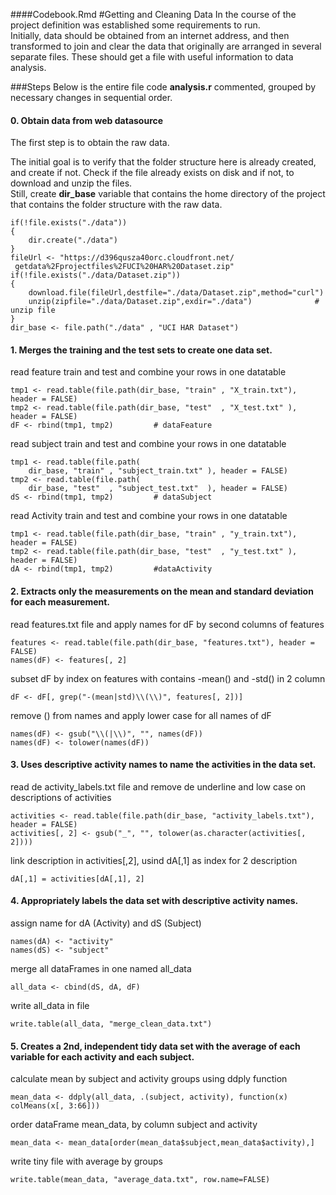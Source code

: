 
####Codebook.Rmd
#Getting and Cleaning Data
In the course of the project definition was established some requirements to run.  
Initially, data should be obtained from an internet address, and then transformed to join and clear the data that originally are arranged in several separate files. These should get a file with useful information to data analysis.

###Steps
Below is the entire file code **analysis.r** commented, grouped by necessary changes in sequential order.

#### 0. Obtain data from web datasource
The first step is to obtain the raw data.  

The initial goal is to verify that the folder structure here is already created, and create if not. Check if the file already exists on disk and if not, to download and unzip the files.  
Still, create **dir_base** variable that contains the home directory of the project that contains the folder structure with the raw data.
```
if(!file.exists("./data")) 
{  
    dir.create("./data")  
}
fileUrl <- "https://d396qusza40orc.cloudfront.net/
 getdata%2Fprojectfiles%2FUCI%20HAR%20Dataset.zip"
if(!file.exists("./data/Dataset.zip"))
{
    download.file(fileUrl,destfile="./data/Dataset.zip",method="curl")
    unzip(zipfile="./data/Dataset.zip",exdir="./data")              # unzip file
}
dir_base <- file.path("./data" , "UCI HAR Dataset")
```

#### 1. Merges the training and the test sets to create one data set.

read feature train and test and combine your rows in one datatable
```
tmp1 <- read.table(file.path(dir_base, "train" , "X_train.txt"), header = FALSE)
tmp2 <- read.table(file.path(dir_base, "test"  , "X_test.txt" ), header = FALSE)
dF <- rbind(tmp1, tmp2)         # dataFeature
```
read subject train and test and combine your rows in one datatable
```
tmp1 <- read.table(file.path(
    dir_base, "train" , "subject_train.txt" ), header = FALSE)
tmp2 <- read.table(file.path(
    dir_base, "test"  , "subject_test.txt"  ), header = FALSE)
dS <- rbind(tmp1, tmp2)         # dataSubject
```
read Activity train and test and combine your rows in one datatable
```
tmp1 <- read.table(file.path(dir_base, "train" , "y_train.txt"), header = FALSE)
tmp2 <- read.table(file.path(dir_base, "test"  , "y_test.txt" ), header = FALSE)
dA <- rbind(tmp1, tmp2)         #dataActivity
```

#### 2. Extracts only the measurements on the mean and standard deviation for each measurement.

read features.txt file and apply names for dF by second columns of features
```
features <- read.table(file.path(dir_base, "features.txt"), header = FALSE)
names(dF) <- features[, 2]
```
subset dF by index on features with contains -mean() and -std() in 2 column
```
dF <- dF[, grep("-(mean|std)\\(\\)", features[, 2])]
```
remove () from names and apply lower case for all names of dF
```
names(dF) <- gsub("\\(|\\)", "", names(dF))
names(dF) <- tolower(names(dF))
```

#### 3. Uses descriptive activity names to name the activities in the data set.

read de activity_labels.txt file and remove de underline and low case on descriptions of activities
```
activities <- read.table(file.path(dir_base, "activity_labels.txt"), header = FALSE)
activities[, 2] <- gsub("_", "", tolower(as.character(activities[, 2])))
```
link description in activities[,2], usind dA[,1] as index for 2 description 
```
dA[,1] = activities[dA[,1], 2]
```

#### 4. Appropriately labels the data set with descriptive activity names.
assign name for dA (Activity) and dS (Subject) 
```
names(dA) <- "activity"
names(dS) <- "subject"
``````
merge all dataFrames in one named all_data
```
all_data <- cbind(dS, dA, dF)
```
write all_data in file
```
write.table(all_data, "merge_clean_data.txt")
```

#### 5. Creates a 2nd, independent tidy data set with the average of each variable for each activity and each subject.

calculate mean by subject and activity groups using ddply function
```
mean_data <- ddply(all_data, .(subject, activity), function(x) colMeans(x[, 3:66]))
```
order dataFrame mean_data, by column subject and activity
```
mean_data <- mean_data[order(mean_data$subject,mean_data$activity),]
```
write tiny file with average by groups
```
write.table(mean_data, "average_data.txt", row.name=FALSE)
```